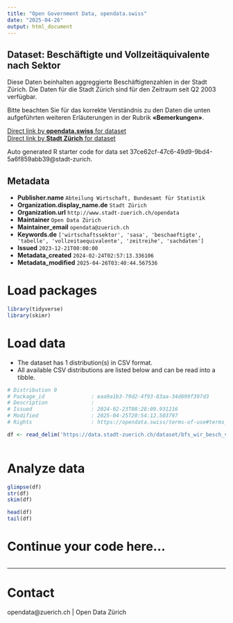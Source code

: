 ```yaml
---
title: "Open Government Data, opendata.swiss"
date: "2025-04-26"
output: html_document
---
```


## Dataset: Beschäftigte und Vollzeitäquivalente nach Sektor


Diese Daten beinhalten aggreggierte Beschäftigtenzahlen in der Stadt Zürich. Die Daten für die Stadt Zürich sind für den Zeitraum seit Q2 2003 verfügbar.

Bitte beachten Sie für das korrekte Verständnis zu den Daten die unten aufgeführten weiteren Erläuterungen in der Rubrik **«Bemerkungen»**.



[Direct link by **opendata.swiss** for dataset](https://opendata.swiss/de/dataset/beschaftigte-und-vollzeitaquivalente-nach-sektor-seit-q2-2003)<br>
[Direct link by **Stadt Zürich** for dataset](https://data.stadt-zuerich.ch/dataset/bfs_wir_besch_vzaeq_sektor_jahr_od4003)

Auto generated R starter code for data set 37ce62cf-47c6-49d9-9bd4-5a6f859abb39@stadt-zurich.

## Metadata

- **Publisher.name** `Abteilung Wirtschaft, Bundesamt für Statistik`
- **Organization.display_name.de** `Stadt Zürich`
- **Organization.url** `http://www.stadt-zuerich.ch/opendata`
- **Maintainer** `Open Data Zürich`
- **Maintainer_email** `opendata@zuerich.ch`
- **Keywords.de** `['wirtschaftssektor', 'sasa', 'beschaeftigte', 'tabelle', 'vollzeitaequivalente', 'zeitreihe', 'sachdaten']`
- **Issued** `2023-12-21T00:00:00`
- **Metadata_created** `2024-02-24T02:57:13.336106`
- **Metadata_modified** `2025-04-26T03:40:44.567536`


# Load packages

```r

library(tidyverse)
library(skimr)

```

# Load data

-   The dataset has 1 distribution(s) in CSV format.
-   All available CSV distributions are listed below and can be read into a tibble.

```r

# Distribution 0
# Package_id               : eaa9a1b3-79d2-4f93-83aa-34d699f397d3
# Description              : 
# Issued                   : 2024-02-23T08:28:09.931216
# Modified                 : 2025-04-25T20:54:12.503797
# Rights                   : https://opendata.swiss/terms-of-use#terms_open

df <- read_delim('https://data.stadt-zuerich.ch/dataset/bfs_wir_besch_vzaeq_sektor_jahr_od4003/download/WIR400OD4003.csv')



```

# Analyze data

```r

glimpse(df)
str(df)
skim(df)

head(df)
tail(df)

```

# Continue your code here...

```r

```

------------------------------------------------------------------------

# Contact

opendata@zuerich.ch | Open Data Zürich

